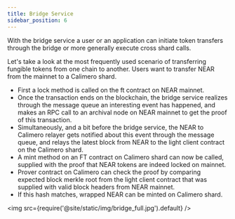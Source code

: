 ```yaml
---
title: Bridge Service
sidebar_position: 6
---
```


With the bridge service a user or an application can initiate token transfers through the bridge or more generally execute cross shard calls. 

Let's take a look at the most frequently used scenario of transferring fungible tokens from one chain to another. Users want to transfer NEAR from the mainnet to a Calimero shard. 

- First a lock method is called on the ft contract on NEAR mainnet. 
- Once the transaction ends on the blockchain, the bridge service realizes through the message queue an interesting event has happened, and makes an RPC call to an archival node on NEAR mainnet to get the proof of this transaction.
- Simultaneously, and a bit before the bridge service, the NEAR to Calimero relayer gets notified about this event through the message queue, and relays the latest block from NEAR to the light client contract on the Calimero shard. 
- A mint method on an FT contract on Calimero shard can now be called, supplied with the proof that NEAR tokens are indeed locked on mainnet. 
- Prover contract on Calimero can check the proof by comparing expected block merkle root from the light client contract that was supplied with valid block headers from NEAR mainnet. 
- If this hash matches, wrapped NEAR can be minted on Calimero shard.

<img src={require('@site/static/img/bridge_full.jpg').default} />
